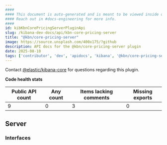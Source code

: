 ```yaml
---
####
#### This document is auto-generated and is meant to be viewed inside our experimental, new docs system.
#### Reach out in #docs-engineering for more info.
####
id: kibKbnCorePricingServerPluginApi
slug: /kibana-dev-docs/api/kbn-core-pricing-server
title: "@kbn/core-pricing-server"
image: https://source.unsplash.com/400x175/?github
description: API docs for the @kbn/core-pricing-server plugin
date: 2025-08-10
tags: ['contributor', 'dev', 'apidocs', 'kibana', '@kbn/core-pricing-server']
---
```




Contact [@elastic/kibana-core](https://github.com/orgs/elastic/teams/kibana-core) for questions regarding this plugin.

**Code health stats**

| Public API count  | Any count | Items lacking comments | Missing exports |
|-------------------|-----------|------------------------|-----------------|
| 9 | 0 | 3 | 0 |

## Server

### Interfaces
<DocDefinitionList data={kbnCorePricingServerObj.server.interfaces}/>

